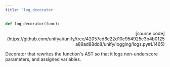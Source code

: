 ```yaml
---
title: 'log_decorator'
---
```


```python
def log_decorator(func):
```

<p align="right">[source code](https://github.com/unifyai/unify/tree/42057cd6c22d10c954925c3b4b0125a89ad88dd8/unify/logging/logs.py#L1465)</p>

Decorator that rewrites the function's AST so that it logs non-underscore
parameters, and assigned variables.